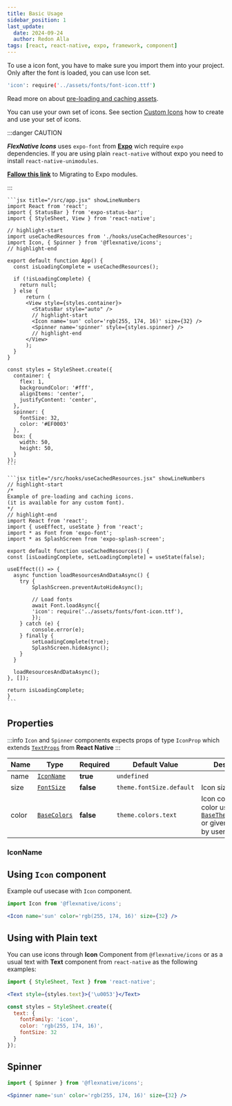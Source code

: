 ```yaml
---
title: Basic Usage
sidebar_position: 1
last_update:
  date: 2024-09-24
  author: Redon Alla
tags: [react, react-native, expo, framework, component]
---
```


To use a icon font, you have to make sure you import them into your project. Only after the font is loaded, you can use Icon set.

```bash jsx
'icon': require('../assets/fonts/font-icon.ttf')
```

Read more on about [pre-loading and caching assets](https://docs.expo.dev/archive/classic-updates/preloading-and-caching-assets/#pre-loading-and-caching-assets).

You can use your own set of icons. See section [Custom Icons](/docs/components/icons/@flexnative/icons-custom-icons) how to create and use your set of icons.

:::danger CAUTION

***FlexNative Icons*** uses `expo-font` from [**Expo**](https://docs.expo.dev/develop/user-interface/fonts/) wich require `expo` dependencies.
If you are using plain `react-native` without expo you need to install `react-native-unimodules`.

**[Fallow this link](https://docs.expo.dev/bare/installing-expo-modules/?redirected)** to Migrating to Expo modules.

:::



<Tabs>
  <TabItem value="app-file" label="App" default>

    ```jsx title="/src/app.jsx" showLineNumbers
    import React from 'react';
    import { StatusBar } from 'expo-status-bar';
    import { StyleSheet, View } from 'react-native';

    // highlight-start
    import useCachedResources from './hooks/useCachedResources';
    import Icon, { Spinner } from '@flexnative/icons';
    // highlight-end

    export default function App() {
      const isLoadingComplete = useCachedResources();
      
      if (!isLoadingComplete) {
        return null;
      } else {
          return (
          <View style={styles.container}>
            <StatusBar style="auto" />
            // highlight-start
            <Icon name='sun' color='rgb(255, 174, 16)' size={32} />
            <Spinner name='spinner' style={styles.spinner} />
            // highlight-end
          </View>
          );
      }
    }

    const styles = StyleSheet.create({
      container: {
        flex: 1,
        backgroundColor: '#fff',
        alignItems: 'center',
        justifyContent: 'center',
      },
      spinner: {
        fontSize: 32,
        color: '#EF0003'
      },
      box: {
        width: 50,
        height: 50,
      }
    });
    ```

  </TabItem>
  <TabItem value="useCachedResources-file" label="useCachedResources" default>

    ```jsx title="/src/hooks/useCachedResources.jsx" showLineNumbers
    // highlight-start
    /*
    Example of pre-loading and caching icons.
    (it is available for any custom font).
    */
    // highlight-end
    import React from 'react';
    import { useEffect, useState } from 'react';
    import * as Font from 'expo-font';
    import * as SplashScreen from 'expo-splash-screen';

    export default function useCachedResources() {
    const [isLoadingComplete, setLoadingComplete] = useState(false);

    useEffect(() => {
      async function loadResourcesAndDataAsync() {
        try {
            SplashScreen.preventAutoHideAsync();

            // Load fonts
            await Font.loadAsync({
            'icon': require('../assets/fonts/font-icon.ttf'),
            });
        } catch (e) {
            console.error(e);
        } finally {
            setLoadingComplete(true);
            SplashScreen.hideAsync();
        }
      }

      loadResourcesAndDataAsync();
    }, []);

    return isLoadingComplete;
    }
    ```

  </TabItem>
</Tabs>


## Properties

:::info
`Icon` and `Spinner` components expects props of type `IconProp` which extends [`TextProps`](https://reactnative.dev/docs/text#props) from **React Native**
:::

|  Name   | Type | Required | Default Value | Description |
| -- | -- | -- | -- | -- |
| name | [`IconName`](#iconname) | **true** | `undefined` |  |
| size  | [`FontSize`](../../theme/default-theme.mdx#fontsize) | **false** | `theme.fontSize.default` | Icon size |
| color  | [`BaseColors`](../../theme/default-theme.mdx#basecolors) | **false** | `theme.colors.text` | Icon color one of color used by [`BaseTheme<TColors>`](../../theme/default-theme.mdx#basecolors) or given [`ColorValue`](https://reactnative.dev/docs/colors) by user. |

### IconName

<IconsNames />


## Using `Icon` component
Example ouf usecase with `Icon` component.

```jsx
import Icon from '@flexnative/icons';

<Icon name='sun' color='rgb(255, 174, 16)' size={32} />
```

## Using with Plain text
You can use icons through **Icon** Component from `@flexnative/icons` or as a usual text with **Text** component from `react-native` as the following examples:

```jsx
import { StyleSheet, Text } from 'react-native';

<Text style={styles.text}>{'\u0053'}</Text>

const styles = StyleSheet.create({
  text: {
    fontFamily: 'icon',
    color: 'rgb(255, 174, 16)',
    fontSize: 32
  }
});
```


## Spinner
```jsx
import { Spinner } from '@flexnative/icons';

<Spinner name='sun' color='rgb(255, 174, 16)' size={32} />
```
